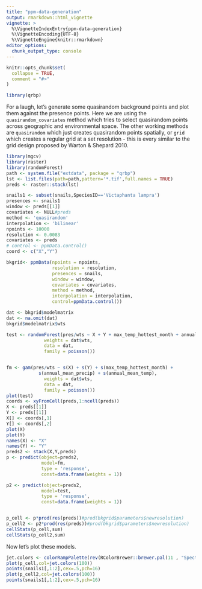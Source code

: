 ```yaml
---
title: "ppm-data-generation"
output: rmarkdown::html_vignette
vignette: >
  %\VignetteIndexEntry{ppm-data-generation}
  %\VignetteEncoding{UTF-8}
  %\VignetteEngine{knitr::rmarkdown}
editor_options: 
  chunk_output_type: console
---
```


```r
knitr::opts_chunk$set(
  collapse = TRUE,
  comment = "#>"
)
```

```r
library(qrbp)
```

For a laugh, let's generate some quasirandom background points and plot them against the presence points. Here we are using the `quasirandom_covariates` method which tries to select quasirandom points across geographic and environmental space. The other working methods are `quasirandom` which just creates quasirandom points spatially, or `grid` which creates a regular grid at a set resolution - this is every similar to the grid design proposed by Warton & Shepard 2010.

```r
library(mgcv)
library(raster)
library(randomForest)
path <- system.file("extdata", package = "qrbp")
lst <- list.files(path=path,pattern='*.tif',full.names = TRUE)
preds <- raster::stack(lst)

snails1 <- subset(snails,SpeciesID=='Victaphanta lampra')
presences <- snails1
window <- preds[[1]]
covariates <- NULL#preds
method <- 'quasirandom'
interpolation <- 'bilinear'
npoints <- 10000
resolution <- 0.0083
covariates <- preds
# control <- ppmData.control()
coord <- c("X","Y")

bkgrid<- ppmData(npoints = npoints,
                 resolution = resolution,
                 presences = snails,
                 window = window,
                 covariates = covariates,
                 method = method,
                 interpolation = interpolation,
                 control=ppmData.control())

dat <- bkgrid$modelmatrix
dat <- na.omit(dat)
bkgrid$modelmatrix$wts

test <- randomForest(pres/wts ~ X + Y + max_temp_hottest_month + annual_mean_precip + annual_mean_temp,
              weights = dat$wts,
              data = dat,
              family = poisson())


fm <- gam(pres/wts ~ s(X) + s(Y) + s(max_temp_hottest_month) +
            s(annual_mean_precip) + s(annual_mean_temp),
              weights = dat$wts,
              data = dat,
              family = poisson())
plot(test)
coords <- xyFromCell(preds,1:ncell(preds))
X <- preds[[1]]
Y <- preds[[1]]
X[] <- coords[,1]
Y[] <- coords[,2]
plot(X)
plot(Y)
names(X) <- "X"
names(Y) <- "Y"
preds2 <- stack(X,Y,preds)
p <- predict(object=preds2,
             model=fm,
             type = 'response',
             const=data.frame(weights = 1))

p2 <- predict(object=preds2,
             model=test,
             type = 'response',
             const=data.frame(weights = 1))


p_cell <- p*prod(res(preds))#prod(bkgrid$parameters$newresolution)
p_cell2 <- p2*prod(res(preds))#prod(bkgrid$parameters$newresolution)
cellStats(p_cell,sum)
cellStats(p_cell2,sum)

```

Now let's plot these models.
```r
jet.colors <- colorRampPalette(rev(RColorBrewer::brewer.pal(11 , "Spectral")[-11]))
plot(p_cell,col=jet.colors(100))
points(snails1[,1:2],cex=.5,pch=16)
plot(p_cell2,col=jet.colors(100))
points(snails1[,1:2],cex=.5,pch=16)
```
